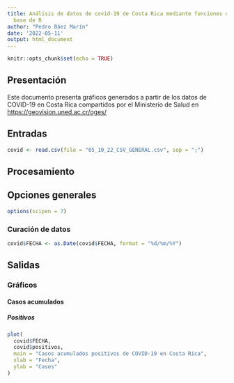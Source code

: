 ---
title: Análisis de datos de covid-19 de Costa Rica mediante funciones del paquete
  base de R
author: "Pedro Báez Marín"
date: '2022-05-11'
output: html_document
---

```{r setup, include=FALSE}
knitr::opts_chunk$set(echo = TRUE)
```

## Presentación 
Este documento presenta gráficos generados a partir de los datos de COVID-19 en Costa Rica compartidos por el Ministerio de Salud en [https://geovision.uned.ac.cr/oges/
](https://geovision.uned.ac.cr/oges/
)

## Entradas

```{r carga-datos}
covid <- read.csv(file = "05_10_22_CSV_GENERAL.csv", sep = ";")
```


## Procesamiento

## Opciones generales

```{r opciones-generales}
options(scipen = 7)

```


### Curación de datos

```{r}
covid$FECHA <- as.Date(covid$FECHA, format = "%d/%m/%Y")

```


## Salidas



### Gráficos



#### Casos acumulados 



##### Positivos

```{r casos-positivos-acumulados}
plot(
  covid$FECHA,
  covid$positivos,
  main = "Casos acumulados positivos de COVID-19 en Costa Rica",
  xlab = "Fecha",
  ylab = "Casos"
)
```


